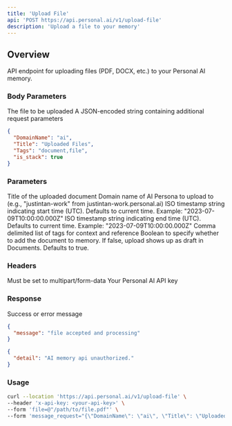 ```yaml
---
title: 'Upload File'
api: 'POST https://api.personal.ai/v1/upload-file'
description: 'Upload a file to your memory'
---
```


## Overview

API endpoint for uploading files (PDF, DOCX, etc.) to your Personal AI memory.

### Body Parameters

<ParamField body="file" type="File" required>
  The file to be uploaded
</ParamField>

<ParamField body="message_request" type="JSON" required>
  A JSON-encoded string containing additional request parameters
</ParamField>

```json Example message_request
{
  "DomainName": "ai",
  "Title": "Uploaded Files", 
  "Tags": "document,file",
  "is_stack": true
}
```

### Parameters

<ResponseField name="Title" type="string" optional>
  Title of the uploaded document
</ResponseField>

<ResponseField name="DomainName" type="string" optional>
  Domain name of AI Persona to upload to (e.g., "justintan-work" from justintan-work.personal.ai)
</ResponseField>

<ResponseField name="StartTime" type="string" optional>
  ISO timestamp string indicating start time (UTC). Defaults to current time.
  Example: "2023-07-09T10:00:00.000Z"
</ResponseField>

<ResponseField name="EndTime" type="string" optional>
  ISO timestamp string indicating end time (UTC). Defaults to current time.
  Example: "2023-07-09T10:00:00.000Z"
</ResponseField>

<ResponseField name="Tags" type="string" optional>
  Comma delimited list of tags for context and reference
</ResponseField>

<ResponseField name="is_stack" type="boolean" optional>
  Boolean to specify whether to add the document to memory. If false, upload shows up as draft in Documents.
  Defaults to true.
</ResponseField>

### Headers

<ParamField header="Content-Type" type="string" required>
  Must be set to multipart/form-data
</ParamField>

<ParamField header="x-api-key" type="string" required>
  Your Personal AI API key
</ParamField>

### Response

<ResponseField name="message" type="string">
  Success or error message
</ResponseField>

```json Example Success Response
{
  "message": "file accepted and processing"
}
```

```json Example Error Response
{
  "detail": "AI memory api unauthorized."
}
```

### Usage

```bash cURL
curl --location 'https://api.personal.ai/v1/upload-file' \
--header 'x-api-key: <your-api-key>' \
--form 'file=@"/path/to/file.pdf"' \
--form 'message_request="{\"DomainName\": \"ai\", \"Title\": \"Uploaded Files\"}"'
```
